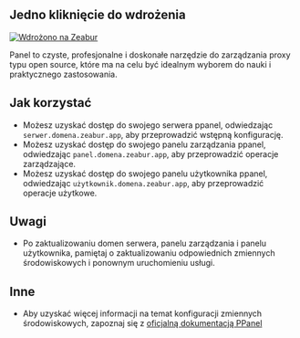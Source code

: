## Jedno kliknięcie do wdrożenia

[![Wdrożono na Zeabur](https://zeabur.com/deployed-on-zeabur-dark.svg)](https://zeabur.com/templates/IBPWWW?referralCode=PPanelGroup&utm_source=PPanelGroup&utm_campaign=oss)

Panel to czyste, profesjonalne i doskonałe narzędzie do zarządzania proxy typu open source, które ma na celu być idealnym wyborem do nauki i praktycznego zastosowania.

## Jak korzystać

- Możesz uzyskać dostęp do swojego serwera ppanel, odwiedzając `serwer.domena.zeabur.app`, aby przeprowadzić wstępną konfigurację.
- Możesz uzyskać dostęp do swojego panelu zarządzania ppanel, odwiedzając `panel.domena.zeabur.app`, aby przeprowadzić operacje zarządzające.
- Możesz uzyskać dostęp do swojego panelu użytkownika ppanel, odwiedzając `użytkownik.domena.zeabur.app`, aby przeprowadzić operacje użytkowe.

## Uwagi

- Po zaktualizowaniu domen serwera, panelu zarządzania i panelu użytkownika, pamiętaj o zaktualizowaniu odpowiednich zmiennych środowiskowych i ponownym uruchomieniu usługi.

## Inne

- Aby uzyskać więcej informacji na temat konfiguracji zmiennych środowiskowych, zapoznaj się z [oficjalną dokumentacją PPanel](https://ppanel.dev/)


<Giscus />
